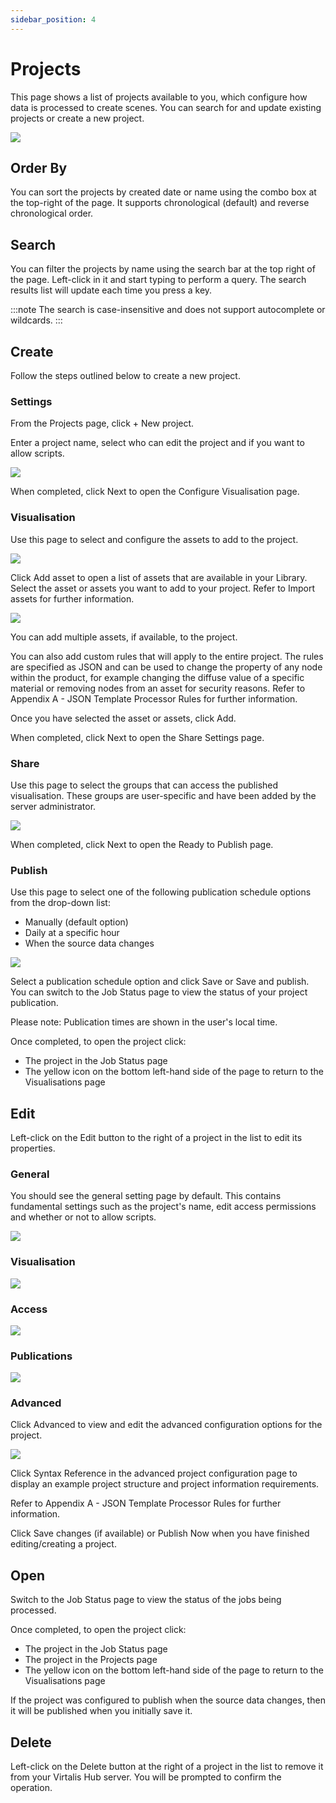 ```yaml
---
sidebar_position: 4
---
```


# Projects

This page shows a list of projects available to you, which configure how data is processed to create scenes. You can search for and update existing projects or create a new project.

![](/img/virtalis-hub-and-web-viewer/projects.png)

## Order By

You can sort the projects by created date or name using the combo box at the top-right of the page. It supports chronological (default) and reverse chronological order.

## Search

You can filter the projects by name using the search bar at the top right of the page. Left-click in it and start typing to perform a query. The search results list will update each time you press a key.

:::note
The search is case-insensitive and does not support autocomplete or wildcards.
:::

## Create

Follow the steps outlined below to create a new project.

### Settings

From the Projects page, click + New project.

Enter a project name, select who can edit the project and if you want to allow scripts.

![](/img/virtalis-hub-and-web-viewer/create-project-settings.png)

When completed, click Next to open the Configure Visualisation page.

### Visualisation

Use this page to select and configure the assets to add to the project. 

![](/img/virtalis-hub-and-web-viewer/create-project-visualisation.png)

Click Add asset to open a list of assets that are available in your Library. Select the asset or assets you want to add to your project. Refer to Import assets for further information. 

![](/img/virtalis-hub-and-web-viewer/create-project-assets.png)

You can add multiple assets, if available, to the project. 

You can also add custom rules that will apply to the entire project. The rules are specified as JSON and can be used to change the property of any node within the product, for example changing the diffuse value of a specific material or removing nodes from an asset for security reasons. Refer to Appendix A - JSON Template Processor Rules for further information.

Once you have selected the asset or assets, click Add.

When completed, click Next to open the Share Settings page.

### Share

Use this page to select the groups that can access the published visualisation. These groups are user-specific and have been added by the server administrator. 

![](/img/virtalis-hub-and-web-viewer/create-project-share.png)

When completed, click Next to open the Ready to Publish page.

### Publish

Use this page to select one of the following publication schedule options from the drop-down list:

- Manually (default option)
- Daily at a specific hour
- When the source data changes

![](/img/virtalis-hub-and-web-viewer/create-project-publish.png)

Select a publication schedule option and click Save or Save and publish. You can switch to the Job Status page to view the status of your project publication. 

Please note: Publication times are shown in the user's local time.

Once completed, to open the project click:

- The project in the Job Status page
- The yellow icon on the bottom left-hand side of the page to return to the Visualisations page

## Edit

Left-click on the Edit button to the right of a project in the list to edit its properties. 

### General

You should see the general setting page by default. This contains fundamental settings such as the project's name, edit access permissions and whether or not to allow scripts.

![](/img/virtalis-hub-and-web-viewer/edit-project-general.png)

### Visualisation

![](/img/virtalis-hub-and-web-viewer/edit-project-visualiation.png)

### Access

![](/img/virtalis-hub-and-web-viewer/edit-project-access.png)

### Publications

![](/img/virtalis-hub-and-web-viewer/edit-project-publications.png)

### Advanced

Click Advanced to view and edit the advanced configuration options for the project.

![](/img/virtalis-hub-and-web-viewer/edit-project-advanced.png)

Click Syntax Reference in the advanced project configuration page to display an example project structure and project information requirements. 

Refer to Appendix A - JSON Template Processor Rules for further information.

Click Save changes (if available) or Publish Now when you have finished editing/creating a project.

## Open

Switch to the Job Status page to view the status of the jobs being processed. 

Once completed, to open the project click:

- The project in the Job Status page
- The project in the Projects page
- The yellow icon on the bottom left-hand side of the page to return to the Visualisations page

If the project was configured to publish when the source data changes, then it will be published when you initially save it.

## Delete

Left-click on the Delete button at the right of a project in the list to remove it from your Virtalis Hub server. You will be prompted to confirm the operation.
